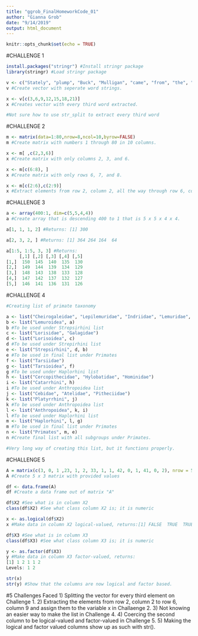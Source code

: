 ```yaml
---
title: "ggrob_FinalHomeworkCode_01"
author: "Gianna Grob"
date: "9/14/2019"
output: html_document
---
```


```r
knitr::opts_chunk$set(echo = TRUE)
```

#CHALLENGE 1

```r
install.packages("stringr") #Install stringr package
library(stringr) #Load stringr package

v <- c("Stately", "plump", "Buck", "Mulligan", "came", "from", "the", "stairhead,", "bearing", "a", "bowl", "of", "lather", "on", "which", "a", "mirror", "and", "a", "razor", "lay", "crossed.")     
v #Create vector with seperate word strings.

x <- v[c(3,6,9,12,15,18,21)]
x #Creates vector with every third word extracted.

#Not sure how to use str_split to extract every third word
```


#CHALLENGE 2
```r
m <- matrix(data=1:80,nrow=8,ncol=10,byrow=FALSE)
m #Create matrix with numbers 1 through 80 in 10 columns.

x <- m[ ,c(2,3,6)]
x #Create matrix with only columns 2, 3, and 6.

x <- m[c(6:8), ]
x #Create matrix with only rows 6, 7, and 8.

x <- m[c(2:6),c(2:9)]
x #Extract elements from row 2, column 2, all the way through row 6, column 9.
```

#CHALLENGE 3
```r
a <- array(400:1, dim=c(5,5,4,4))
a #Create array that is descending 400 to 1 that is 5 x 5 x 4 x 4.

a[1, 1, 1, 2] #Returns: [1] 300

a[2, 3, 2, ] #Returns: [1] 364 264 164  64

a[1:5, 1:5, 3, 3] #Returns:     
     [,1] [,2] [,3] [,4] [,5]
[1,]  150  145  140  135  130
[2,]  149  144  139  134  129
[3,]  148  143  138  133  128
[4,]  147  142  137  132  127
[5,]  146  141  136  131  126

```

#CHALLENGE 4
```r
#Creating list of primate taxonomy 

a <- list("Cheirogaleidae", "Lepilemuridae", "Indriidae", "Lemuridae", "Daubentoniidae")
b <- list("Lemuroidea", a)
b #To be used under Strepsirhini list
c <- list("Lorisidae", "Galagidae")
d <- list("Lorisoidea", c)
d #To be used under Strepirhini list 
e <- list("Strepsirhini", d, b)
e #To be used in final list under Primates
f <- list("Tarsiidae")
g <- list("Tarsioidea", f)
g #To be used under Haplorhini list
h <- list("Cercopithecidae", "Hylobatidae", "Hominidae")
i <- list("Catarrhini", h)
i #To be used under Anthropoidea list
j <- list("Cebidae", "Atelidae", "Pitheciidae")
k <- list("Platyrrhini", j)
k #To be used under Anthropoidea list
l <- list("Anthropoidea", k, i)
l #To be used under Haplorhini list
m <- list("Haplorhini", l, g)
m #To be used in final list under Primates
n <- list("Primates", m, e)
n #Create final list with all subgroups under Primates. 

#Very long way of creating this list, but it functions properly.
```

#CHALLENGE 5
```r
A = matrix(c(3, 0, 1 ,23, 1, 2, 33, 1, 1, 42, 0, 1, 41, 0, 2), nrow = 5, ncol = 3, byrow = TRUE)
A #Create 5 x 3 matrix with provided values

df <- data.frame(A) 
df #Create a data frame out of matrix "A"

df$X2 #See what is in column X2
class(df$X2) #See what class column X2 is; it is numeric 

x <- as.logical(df$X2) 
x #Make data in column X2 logical-valued, returns:[1] FALSE  TRUE  TRUE FALSE FALSE

df$X3 #See what is in column X3
class(df$X3) #See what class column X3 is; it is numeric 

y <- as.factor(df$X3) 
y #Make data in column X3 factor-valued, returns: 
[1] 1 2 1 1 2
Levels: 1 2

str(x) 
str(y) #Show that the columns are now logical and factor based.
```

#5 Challenges Faced
1) Splitting the vector for every third element on Challenge 1.
2) Extracting the elements from row 2, column 2 to row 6, column 9 and assign them to the variable x in Challaenge 2.
3) Not knowing an easier way to make the list in Challenge 4.
4) Coercing the second column to be logical-valued and factor-valued in Challenge 5.
5) Making the logical and factor valued columns show up as such with str(). 
